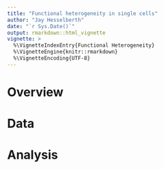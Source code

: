 ```yaml
---
title: "Functional heterogeneity in single cells"
author: "Jay Hesselberth"
date: "`r Sys.Date()`"
output: rmarkdown::html_vignette
vignette: >
  %\VignetteIndexEntry{Functional Heterogeneity}
  %\VignetteEngine{knitr::rmarkdown}
  %\VignetteEncoding{UTF-8}
---
```


# Overview

# Data

# Analysis
